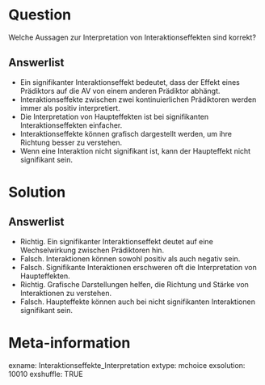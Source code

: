 Question
========
Welche Aussagen zur Interpretation von Interaktionseffekten sind korrekt?

Answerlist
----------
* Ein signifikanter Interaktionseffekt bedeutet, dass der Effekt eines Prädiktors auf die AV von einem anderen Prädiktor abhängt.
* Interaktionseffekte zwischen zwei kontinuierlichen Prädiktoren werden immer als positiv interpretiert.
* Die Interpretation von Haupteffekten ist bei signifikanten Interaktionseffekten einfacher.
* Interaktionseffekte können grafisch dargestellt werden, um ihre Richtung besser zu verstehen.
* Wenn eine Interaktion nicht signifikant ist, kann der Haupteffekt nicht signifikant sein.

Solution
========
Answerlist
----------
* Richtig. Ein signifikanter Interaktionseffekt deutet auf eine Wechselwirkung zwischen Prädiktoren hin.
* Falsch. Interaktionen können sowohl positiv als auch negativ sein.
* Falsch. Signifikante Interaktionen erschweren oft die Interpretation von Haupteffekten.
* Richtig. Grafische Darstellungen helfen, die Richtung und Stärke von Interaktionen zu verstehen.
* Falsch. Haupteffekte können auch bei nicht signifikanten Interaktionen signifikant sein.

Meta-information
================
exname: Interaktionseffekte_Interpretation
extype: mchoice 
exsolution: 10010
exshuffle: TRUE
